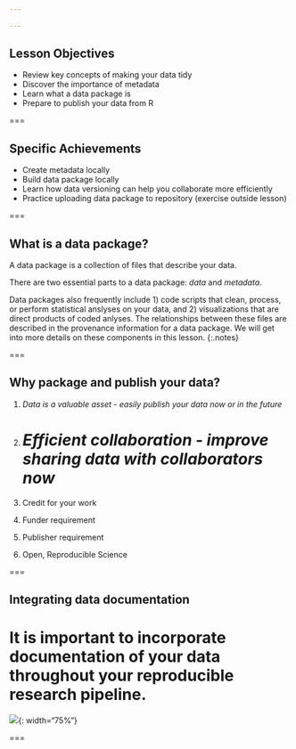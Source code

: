 ```yaml
---
 
---
```

## Lesson Objectives

   -  Review key concepts of making your data tidy  
   -  Discover the importance of metadata
   -  Learn what a data package is
   -  Prepare to publish your data from R

===

## Specific Achievements

   -  Create metadata locally
   -  Build data package locally
   -  Learn how data versioning can help you collaborate more efficiently
   -  Practice uploading data package to repository (exercise outside lesson)

===

## What is a data package?

A data package is a collection of files that describe your data.  

There are two essential parts to a data package: _data_ and _metadata_. 

Data packages also frequently include 1) code scripts that clean, process, or perform statistical anslyses on your data, and 2) visualizations that are direct products of coded anlyses.  The relationships between these files are described in the provenance information for a data package.  We will get into more details on these components in this lesson.
{:.notes}

===

## Why package and publish your data?  

1. *Data is a valuable asset - easily publish your data now or in the future*

2. *Efficient collaboration - improve sharing data with collaborators now*
===
3. Credit for your work 

4. Funder requirement

5. Publisher requirement

6. Open, Reproducible Science

===

## Integrating data documentation 

It is important to incorporate documentation of your data throughout your reproducible research pipeline.  
===
![]({% include asset.html path="images/wrkflow_diagram.png" %}){: width="75%"} 


===
  
